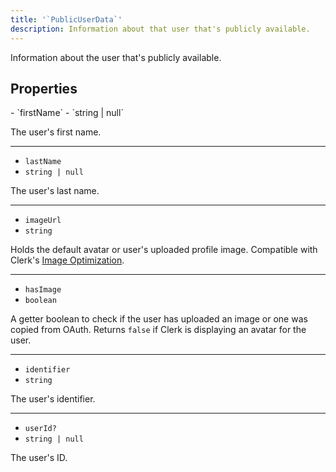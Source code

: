```yaml
---
title: '`PublicUserData`'
description: Information about that user that's publicly available.
---
```


Information about the user that's publicly available.

## Properties

<Properties>
  - `firstName`
  - `string | null`

  The user's first name.

  ---

  - `lastName`
  - `string | null`

  The user's last name.

  ---

  - `imageUrl`
  - `string`

  Holds the default avatar or user's uploaded profile image. Compatible with Clerk's [Image Optimization](/docs/guides/development/image-optimization).

  ---

  - `hasImage`
  - `boolean`

  A getter boolean to check if the user has uploaded an image or one was copied from OAuth. Returns `false` if Clerk is displaying an avatar for the user.

  ---

  - `identifier`
  - `string`

  The user's identifier.

  ---

  - `userId?`
  - `string | null`

  The user's ID.
</Properties>
